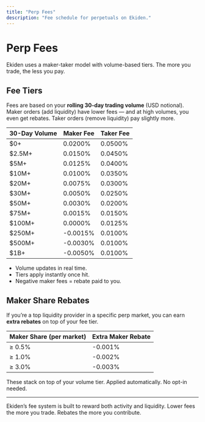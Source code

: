 ```yaml
---
title: "Perp Fees"
description: "Fee schedule for perpetuals on Ekiden."
---
```


# Perp Fees

Ekiden uses a maker-taker model with volume-based tiers. The more you trade, the less you pay.

## Fee Tiers

Fees are based on your **rolling 30-day trading volume** (USD notional). Maker orders (add liquidity) have lower fees — and at high volumes, you even get rebates. Taker orders (remove liquidity) pay slightly more.

| 30-Day Volume       | Maker Fee  | Taker Fee  |
|---------------------|------------|------------|
| $0+                 | 0.0200%    | 0.0500%    |
| $2.5M+              | 0.0150%    | 0.0450%    |
| $5M+                | 0.0125%    | 0.0400%    |
| $10M+               | 0.0100%    | 0.0350%    |
| $20M+               | 0.0075%    | 0.0300%    |
| $30M+               | 0.0050%    | 0.0250%    |
| $50M+               | 0.0030%    | 0.0200%    |
| $75M+               | 0.0015%    | 0.0150%    |
| $100M+              | 0.0000%    | 0.0125%    |
| $250M+              | -0.0015%   | 0.0100%    |
| $500M+              | -0.0030%   | 0.0100%    |
| $1B+                | -0.0050%   | 0.0100%    |

- Volume updates in real time.
- Tiers apply instantly once hit.
- Negative maker fees = rebate paid to you.

## Maker Share Rebates

If you’re a top liquidity provider in a specific perp market, you can earn **extra rebates** on top of your fee tier.

| Maker Share (per market) | Extra Maker Rebate |
|--------------------------|--------------------|
| ≥ 0.5%                   | -0.001%            |
| ≥ 1.0%                   | -0.002%            |
| ≥ 3.0%                   | -0.003%            |

These stack on top of your volume tier. Applied automatically. No opt-in needed.

---

Ekiden’s fee system is built to reward both activity and liquidity. Lower fees the more you trade. Rebates the more you contribute.